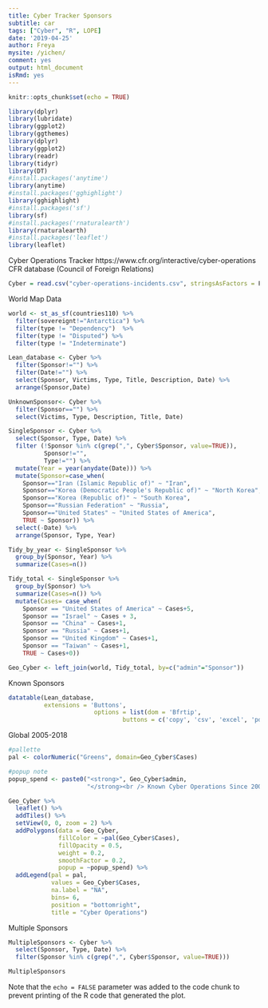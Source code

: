 ```yaml
---
title: Cyber Tracker Sponsors
subtitle: car
tags: ["Cyber", "R", LOPE]
date: '2019-04-25'
author: Freya
mysite: /yichen/
comment: yes
output: html_document
isRmd: yes
---
```



```r
knitr::opts_chunk$set(echo = TRUE)
```



```r
library(dplyr)
library(lubridate)
library(ggplot2)
library(ggthemes)
library(dplyr)
library(ggplot2)
library(readr)
library(tidyr)
library(DT)
#install.packages('anytime')
library(anytime)
#install.packages('gghighlight')
library(gghighlight)
#install.packages('sf')
library(sf)
#install.packages('rnaturalearth')
library(rnaturalearth)
#install.packages('leaflet')
library(leaflet)
```

Cyber Operations Tracker https://www.cfr.org/interactive/cyber-operations
CFR database (Council of Foreign Relations)

```r
Cyber = read.csv("cyber-operations-incidents.csv", stringsAsFactors = F)
```

World Map Data

```r
world <- st_as_sf(countries110) %>% 
  filter(sovereignt!="Antarctica") %>% 
  filter(type != "Dependency")  %>% 
  filter(type != "Disputed") %>% 
  filter(type != "Indeterminate")
```


```r
Lean_database <- Cyber %>% 
  filter(Sponsor!="") %>% 
  filter(Date!="") %>% 
  select(Sponsor, Victims, Type, Title, Description, Date) %>% 
  arrange(Sponsor,Date)

UnknownSponsor<- Cyber %>% 
  filter(Sponsor=="") %>% 
  select(Victims, Type, Description, Title, Date)

SingleSponsor <- Cyber %>% 
  select(Sponsor, Type, Date) %>%
  filter (!Sponsor %in% c(grep(",", Cyber$Sponsor, value=TRUE)), 
          Sponsor!="",
          Type!="") %>% 
  mutate(Year = year(anydate(Date))) %>% 
  mutate(Sponsor=case_when(
    Sponsor=="Iran (Islamic Republic of)" ~ "Iran",
    Sponsor=="Korea (Democratic People's Republic of)" ~ "North Korea",
    Sponsor=="Korea (Republic of)" ~ "South Korea",
    Sponsor=="Russian Federation" ~ "Russia",
    Sponsor=="United States" ~ "United States of America",
    TRUE ~ Sponsor)) %>% 
  select(-Date) %>% 
  arrange(Sponsor, Type, Year)

Tidy_by_year <- SingleSponsor %>% 
  group_by(Sponsor, Year) %>% 
  summarize(Cases=n())

Tidy_total <- SingleSponsor %>% 
  group_by(Sponsor) %>% 
  summarize(Cases=n()) %>% 
  mutate(Cases= case_when(
    Sponsor == "United States of America" ~ Cases+5,
    Sponsor == "Israel" ~ Cases + 3,
    Sponsor == "China" ~ Cases+1,
    Sponsor == "Russia" ~ Cases+1,
    Sponsor == "United Kingdom" ~ Cases+1,
    Sponsor == "Taiwan" ~ Cases+1,
    TRUE ~ Cases+0))

Geo_Cyber <- left_join(world, Tidy_total, by=c("admin"="Sponsor"))
```

Known Sponsors

```r
datatable(Lean_database, 
          extensions = 'Buttons',  
                        options = list(dom = 'Bfrtip',
                                buttons = c('copy', 'csv', 'excel', 'pdf', 'print')))
```

Global 2005-2018

```r
#pallette
pal <- colorNumeric("Greens", domain=Geo_Cyber$Cases)

#popup note
popup_spend <- paste0("<strong>", Geo_Cyber$admin, 
                      "</strong><br /> Known Cyber Operations Since 2005: ", Geo_Cyber$Cases)

Geo_Cyber %>% 
  leaflet() %>%
  addTiles() %>%
  setView(0, 0, zoom = 2) %>% 
  addPolygons(data = Geo_Cyber, 
              fillColor = ~pal(Geo_Cyber$Cases), 
              fillOpacity = 0.5, 
              weight = 0.2, 
              smoothFactor = 0.2, 
              popup = ~popup_spend) %>% 
  addLegend(pal = pal, 
            values = Geo_Cyber$Cases, 
            na.label = "NA",
            bins= 6,
            position = "bottomright", 
            title = "Cyber Operations")
```

Multiple Sponsors

```r
MultipleSponsors <- Cyber %>% 
  select(Sponsor, Type, Date) %>%
  filter(Sponsor %in% c(grep(",", Cyber$Sponsor, value=TRUE)))
```

```r
MultipleSponsors
```


Note that the `echo = FALSE` parameter was added to the code chunk to prevent printing of the R code that generated the plot.
